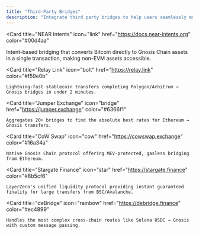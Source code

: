 ```yaml
---
title: "Third-Party Bridges"
description: "Integrate third party bridges to help users seamlessly move assets to and from Gnosis Chain for your Gnosis Pay integration."
---
```


<CardGroup cols={2}>

  <Card
    title="NEAR Intents"
    icon="link"
    href="https://docs.near-intents.org"
    color="#00d4aa"
  >
  Intent-based bridging that converts Bitcoin directly to Gnosis Chain assets in a single transaction, making non-EVM assets accessible.
  </Card>

  <Card
    title="Relay Link"
    icon="bolt"
    href="https://relay.link"
    color="#f59e0b"
  >
    Lightning-fast stablecoin transfers completing Polygon/Arbitrum → Gnosis bridges in under 2 minutes.
  </Card>

  <Card
    title="Jumper Exchange"
    icon="bridge"
    href="https://jumper.exchange"
    color="#6366f1"
  >
    Aggregates 20+ bridges to find the absolute best rates for Ethereum → Gnosis transfers.
  </Card>

  <Card
    title="CoW Swap"
    icon="cow"
    href="https://cowswap.exchange"
    color="#16a34a"
  >
    Native Gnosis Chain protocol offering MEV-protected, gasless bridging from Ethereum.
  </Card>

  <Card
    title="Stargate Finance"
    icon="star"
    href="https://stargate.finance"
    color="#8b5cf6"
  >
    LayerZero's unified liquidity protocol providing instant guaranteed finality for large transfers from BSC/Avalanche.
  </Card>

  <Card
    title="deBridge"
    icon="rainbow"
    href="https://debridge.finance"
    color="#ec4899"
  >
    Handles the most complex cross-chain routes like Solana USDC → Gnosis with custom message passing.
  </Card>

</CardGroup>

